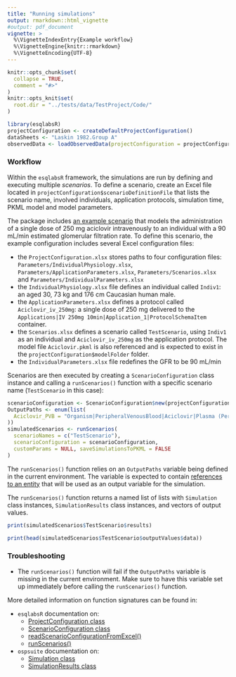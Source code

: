 ```yaml
---
title: "Running simulations"
output: rmarkdown::html_vignette
#output: pdf_document
vignette: >
  %\VignetteIndexEntry{Example workflow}
  %\VignetteEngine{knitr::rmarkdown}
  %\VignetteEncoding{UTF-8}
---
```


```r
knitr::opts_chunk$set(
  collapse = TRUE,
  comment = "#>"
)
knitr::opts_knit$set(
  root.dir = "../tests/data/TestProject/Code/"
)
```

```r
library(esqlabsR)
projectConfiguration <- createDefaultProjectConfiguration()
dataSheets <- "Laskin 1982.Group A"
observedData <- loadObservedData(projectConfiguration = projectConfiguration, sheets = dataSheets)
```

### Workflow 

Within the `esqlabsR` framework, the simulations are run by defining and executing multiple *scenarios*. To define a scenario, create an Excel file located in `projectConfiguration$scenarioDefinitionFile` that lists the scenario name, involved individuals, application protocols, simulation time, PKML model and model parameters. 

The package includes [an example scenario](https://github.com/esqLABS/esqlabsR/blob/HEAD/tests/data/TestProject/Parameters/Scenarios.xlsx) that models the administration of a single dose of 250 mg aciclovir intravenously to an individual with a 90 mL/min estimated glomerular filtration rate. To define this scenario, the example configuration includes several Excel configuration files:

* the `ProjectConfiguration.xlsx` stores paths to four configuration files: `Parameters/IndividualPhysiology.xlsx`, `Parameters/ApplicationParameters.xlsx`, `Parameters/Scenarios.xlsx` and `Parameters/IndividualParameters.xlsx`
* the `IndividualPhysiology.xlsx` file defines an individual called `Indiv1`: an aged 30, 73 kg and 176 cm Caucasian human male.
* the `ApplicationParameters.xlsx` defines a protocol called `Aciclovir_iv_250mg`: a single dose of 250 mg delivered to the `Applications|IV 250mg 10min|Application_1|ProtocolSchemaItem` container.
* the `Scenarios.xlsx` defines a scenario called `TestScenario`, using `Indiv1` as an individual and `Aciclovir_iv_250mg` as the application protocol. The model file `Aciclovir.pkml` is also referenced and is expected to exist in the `projectConfiguration$modelFolder` folder. 
* the `IndividualParameters.xlsx` file redefines the GFR to be 90 mL/min

Scenarios are then executed by creating a `ScenarioConfiguration` class instance and calling a `runScenarios()` function with a specific scenario name (`TestScenario` in this case):

```r
scenarioConfiguration <- ScenarioConfiguration$new(projectConfiguration)
OutputPaths <- enum(list(
  Aciclovir_PVB = "Organism|PeripheralVenousBlood|Aciclovir|Plasma (Peripheral Venous Blood)"
))
simulatedScenarios <- runScenarios(
  scenarioNames = c("TestScenario"),
  scenarioConfiguration = scenarioConfiguration,
  customParams = NULL, saveSimulationsToPKML = FALSE
)
```

The `runScenarios()` function relies on an `OutputPaths` variable being defined in the current environment. The variable is expected to contain [references to an entity](https://docs.open-systems-pharmacology.org/working-with-mobi/mobi-documentation/model-building-components) that will be used as an output variable for the simulation.

The `runScenarios()` function returns a named list of lists with `Simulation` class instances, `SimulationResults` class instances, and vectors of output values.

```r
print(simulatedScenarios$TestScenario$results)
```

```r
print(head(simulatedScenarios$TestScenario$outputValues$data))
```

### Troubleshooting 

* The `runScenarios()` function will fail if the `OutputPaths` variable is missing in the current environment. Make sure to have this variable set up immediately before calling the `runScenarios()` function.

More detailed information on function signatures can be found in:

* `esqlabsR` documentation on:
    * [ProjectConfiguration class](https://esqlabs.github.io/esqlabsR/reference/ProjectConfiguration.html)
    * [ScenarioConfiguration class](https://esqlabs.github.io/esqlabsR/reference/ScenarioConfiguration.html)
    * [readScenarioConfigurationFromExcel()](https://esqlabs.github.io/esqlabsR/reference/readScenarioConfigurationFromExcel.html)
    * [runScenarios()](https://esqlabs.github.io/esqlabsR/reference/runScenarios.html)
    
* `ospsuite` documentation on:
    * [Simulation class](https://www.open-systems-pharmacology.org/OSPSuite-R/reference/Simulation.html)
    * [SimulationResults class](https://www.open-systems-pharmacology.org/OSPSuite-R/reference/SimulationResults.html)
